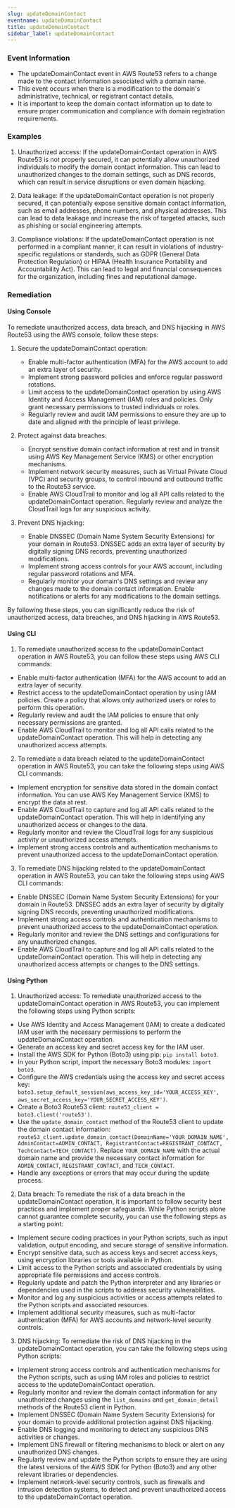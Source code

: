 ```yaml
--- 
slug: updateDomainContact
eventname: updateDomainContact
title: updateDomainContact
sidebar_label: updateDomainContact
---
```

                       
### Event Information

- The updateDomainContact event in AWS Route53 refers to a change made to the contact information associated with a domain name.
- This event occurs when there is a modification to the domain's administrative, technical, or registrant contact details.
- It is important to keep the domain contact information up to date to ensure proper communication and compliance with domain registration requirements.


### Examples

1. Unauthorized access: If the updateDomainContact operation in AWS Route53 is not properly secured, it can potentially allow unauthorized individuals to modify the domain contact information. This can lead to unauthorized changes to the domain settings, such as DNS records, which can result in service disruptions or even domain hijacking.

2. Data leakage: If the updateDomainContact operation is not properly secured, it can potentially expose sensitive domain contact information, such as email addresses, phone numbers, and physical addresses. This can lead to data leakage and increase the risk of targeted attacks, such as phishing or social engineering attempts.

3. Compliance violations: If the updateDomainContact operation is not performed in a compliant manner, it can result in violations of industry-specific regulations or standards, such as GDPR (General Data Protection Regulation) or HIPAA (Health Insurance Portability and Accountability Act). This can lead to legal and financial consequences for the organization, including fines and reputational damage.

### Remediation

#### Using Console

To remediate unauthorized access, data breach, and DNS hijacking in AWS Route53 using the AWS console, follow these steps:

1. Secure the updateDomainContact operation:
   - Enable multi-factor authentication (MFA) for the AWS account to add an extra layer of security.
   - Implement strong password policies and enforce regular password rotations.
   - Limit access to the updateDomainContact operation by using AWS Identity and Access Management (IAM) roles and policies. Only grant necessary permissions to trusted individuals or roles.
   - Regularly review and audit IAM permissions to ensure they are up to date and aligned with the principle of least privilege.

2. Protect against data breaches:
   - Encrypt sensitive domain contact information at rest and in transit using AWS Key Management Service (KMS) or other encryption mechanisms.
   - Implement network security measures, such as Virtual Private Cloud (VPC) and security groups, to control inbound and outbound traffic to the Route53 service.
   - Enable AWS CloudTrail to monitor and log all API calls related to the updateDomainContact operation. Regularly review and analyze the CloudTrail logs for any suspicious activity.

3. Prevent DNS hijacking:
   - Enable DNSSEC (Domain Name System Security Extensions) for your domain in Route53. DNSSEC adds an extra layer of security by digitally signing DNS records, preventing unauthorized modifications.
   - Implement strong access controls for your AWS account, including regular password rotations and MFA.
   - Regularly monitor your domain's DNS settings and review any changes made to the domain contact information. Enable notifications or alerts for any modifications to the domain settings.

By following these steps, you can significantly reduce the risk of unauthorized access, data breaches, and DNS hijacking in AWS Route53.

#### Using CLI

1. To remediate unauthorized access to the updateDomainContact operation in AWS Route53, you can follow these steps using AWS CLI commands:

- Enable multi-factor authentication (MFA) for the AWS account to add an extra layer of security.
- Restrict access to the updateDomainContact operation by using IAM policies. Create a policy that allows only authorized users or roles to perform this operation.
- Regularly review and audit the IAM policies to ensure that only necessary permissions are granted.
- Enable AWS CloudTrail to monitor and log all API calls related to the updateDomainContact operation. This will help in detecting any unauthorized access attempts.

2. To remediate a data breach related to the updateDomainContact operation in AWS Route53, you can take the following steps using AWS CLI commands:

- Implement encryption for sensitive data stored in the domain contact information. You can use AWS Key Management Service (KMS) to encrypt the data at rest.
- Enable AWS CloudTrail to capture and log all API calls related to the updateDomainContact operation. This will help in identifying any unauthorized access or changes to the data.
- Regularly monitor and review the CloudTrail logs for any suspicious activity or unauthorized access attempts.
- Implement strong access controls and authentication mechanisms to prevent unauthorized access to the updateDomainContact operation.

3. To remediate DNS hijacking related to the updateDomainContact operation in AWS Route53, you can take the following steps using AWS CLI commands:

- Enable DNSSEC (Domain Name System Security Extensions) for your domain in Route53. DNSSEC adds an extra layer of security by digitally signing DNS records, preventing unauthorized modifications.
- Implement strong access controls and authentication mechanisms to prevent unauthorized access to the updateDomainContact operation.
- Regularly monitor and review the DNS settings and configurations for any unauthorized changes.
- Enable AWS CloudTrail to capture and log all API calls related to the updateDomainContact operation. This will help in detecting any unauthorized access attempts or changes to the DNS settings.

#### Using Python

1. Unauthorized access: To remediate unauthorized access to the updateDomainContact operation in AWS Route53, you can implement the following steps using Python scripts:

- Use AWS Identity and Access Management (IAM) to create a dedicated IAM user with the necessary permissions to perform the updateDomainContact operation.
- Generate an access key and secret access key for the IAM user.
- Install the AWS SDK for Python (Boto3) using pip: `pip install boto3`.
- In your Python script, import the necessary Boto3 modules: `import boto3`.
- Configure the AWS credentials using the access key and secret access key: `boto3.setup_default_session(aws_access_key_id='YOUR_ACCESS_KEY', aws_secret_access_key='YOUR_SECRET_ACCESS_KEY')`.
- Create a Boto3 Route53 client: `route53_client = boto3.client('route53')`.
- Use the `update_domain_contact` method of the Route53 client to update the domain contact information: `route53_client.update_domain_contact(DomainName='YOUR_DOMAIN_NAME', AdminContact=ADMIN_CONTACT, RegistrantContact=REGISTRANT_CONTACT, TechContact=TECH_CONTACT)`. Replace `YOUR_DOMAIN_NAME` with the actual domain name and provide the necessary contact information for `ADMIN_CONTACT`, `REGISTRANT_CONTACT`, and `TECH_CONTACT`.
- Handle any exceptions or errors that may occur during the update process.

2. Data breach: To remediate the risk of a data breach in the updateDomainContact operation, it is important to follow security best practices and implement proper safeguards. While Python scripts alone cannot guarantee complete security, you can use the following steps as a starting point:

- Implement secure coding practices in your Python scripts, such as input validation, output encoding, and secure storage of sensitive information.
- Encrypt sensitive data, such as access keys and secret access keys, using encryption libraries or tools available in Python.
- Limit access to the Python scripts and associated credentials by using appropriate file permissions and access controls.
- Regularly update and patch the Python interpreter and any libraries or dependencies used in the scripts to address security vulnerabilities.
- Monitor and log any suspicious activities or access attempts related to the Python scripts and associated resources.
- Implement additional security measures, such as multi-factor authentication (MFA) for AWS accounts and network-level security controls.

3. DNS hijacking: To remediate the risk of DNS hijacking in the updateDomainContact operation, you can take the following steps using Python scripts:

- Implement strong access controls and authentication mechanisms for the Python scripts, such as using IAM roles and policies to restrict access to the updateDomainContact operation.
- Regularly monitor and review the domain contact information for any unauthorized changes using the `list_domains` and `get_domain_detail` methods of the Route53 client in Python.
- Implement DNSSEC (Domain Name System Security Extensions) for your domain to provide additional protection against DNS hijacking.
- Enable DNS logging and monitoring to detect any suspicious DNS activities or changes.
- Implement DNS firewall or filtering mechanisms to block or alert on any unauthorized DNS changes.
- Regularly review and update the Python scripts to ensure they are using the latest versions of the AWS SDK for Python (Boto3) and any other relevant libraries or dependencies.
- Implement network-level security controls, such as firewalls and intrusion detection systems, to detect and prevent unauthorized access to the updateDomainContact operation.


 